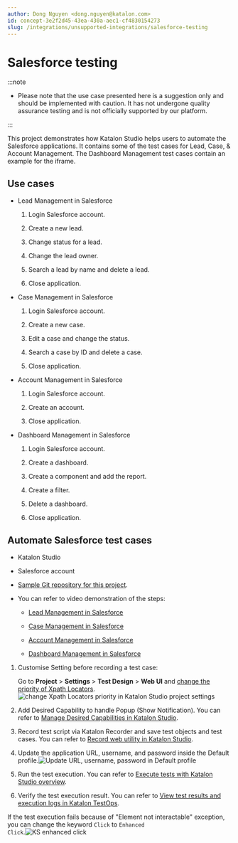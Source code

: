 ```yaml
---
author: Dong Nguyen <dong.nguyen@katalon.com>
id: concept-3e2f2d45-43ea-430a-aec1-cf4830154273
slug: /integrations/unsupported-integrations/salesforce-testing
---
```


# Salesforce testing


:::note

-   Please note that the use case presented here is a suggestion only and should be implemented with caution. It has not undergone quality assurance testing and is not officially supported by our platform.


:::

This project demonstrates how Katalon Studio helps users to automate the Salesforce applications. It contains some of the test cases for Lead, Case, & Account Management. The Dashboard Management test cases contain an example for the iframe.

## Use cases

-   Lead Management in Salesforce

    1.  Login Salesforce account.

    2.  Create a new lead.

    3.  Change status for a lead.

    4.  Change the lead owner.

    5.  Search a lead by name and delete a lead.

    6.  Close application.

-   Case Management in Salesforce

    1.  Login Salesforce account.

    2.  Create a new case.

    3.  Edit a case and change the status.

    4.  Search a case by ID and delete a case.

    5.  Close application.

-   Account Management in Salesforce

    1.  Login Salesforce account.

    2.  Create an account.

    3.  Close application.

-   Dashboard Management in Salesforce

    1.  Login Salesforce account.

    2.  Create a dashboard.

    3.  Create a component and add the report.

    4.  Create a filter.

    5.  Delete a dashboard.

    6.  Close application.


## Automate Salesforce test cases

-   Katalon Studio

-   Salesforce account


-   [Sample Git repository for this project](https://github.com/katalon-studio-samples/salesforce-katalon-sample.git).

-   You can refer to video demonstration of the steps:

    -   [Lead Management in Salesforce](https://academy.katalon.com/katalon-demo-and-integration/?video=36517)

    -   [Case Management in Salesforce](https://academy.katalon.com/katalon-demo-and-integration/?video=36519)

    -   [Account Management in Salesforce](https://academy.katalon.com/katalon-demo-and-integration/?video=36520)

    -   [Dashboard Management in Salesforce](https://academy.katalon.com/katalon-demo-and-integration/?video=36518)


1.  Customise Setting before recording a test case:

    Go to **Project** &gt; **Settings** &gt; **Test Design** &gt; **Web UI** and [change the priority of Xpath Locators](/maintain/self-healing-tests-in-katalon-studio).<img src="/doc_images/Documents/General_Information/Unsupported-Integrations/Salesforce_testing/image/KS_change_priority_of_XPath_Locators.png" alt="change Xpath Locators priority in Katalon Studio project settings" />

2.  Add Desired Capability to handle Popup \(Show Notification\). You can refer to [Manage Desired Capabilities in Katalon Studio](/create-tests/manage-projects/project-settings/desired-capabilities/manage-desired-capabilities-in-katalon-studio).

3.  Record test script via Katalon Recorder and save test objects and test cases. You can refer to [Record web utility in Katalon Studio](/create-tests/record-and-spy/webui-record-and-spy-utilities/record-web-utility-in-katalon-studio).

4.  Update the application URL, username, and password inside the Default profile.<img src="/doc_images/Documents/General_Information/Unsupported-Integrations/Salesforce_testing/image/KS-update_URL_username_password_in_Default_profile.png" alt="Update URL, username, password in Default profile" />

5.  Run the test execution. You can refer to [Execute tests with Katalon Studio overview](/execute/execute-tests-with-katalon-studio/execute-tests-with-katalon-studio-overview).

6.  Verify the test execution result. You can refer to [View test results and execution logs in Katalon TestOps](/analyze/reports/view-test-reports/view-test-reports-in-katalon-testops/view-test-run-results/view-test-results-and-execution-logs-in-katalon-testops/view-test-results-and-execution-logs-in-katalon-testops).


If the test execution fails because of "Element not interactable" exception, you can change the keyword <code>Click</code> to <code>Enhanced Click</code>.<img src="/doc_images/Documents/General_Information/Unsupported-Integrations/Salesforce_testing/image/KS_keyword_enhanced_click.png" alt="KS enhanced click" />
